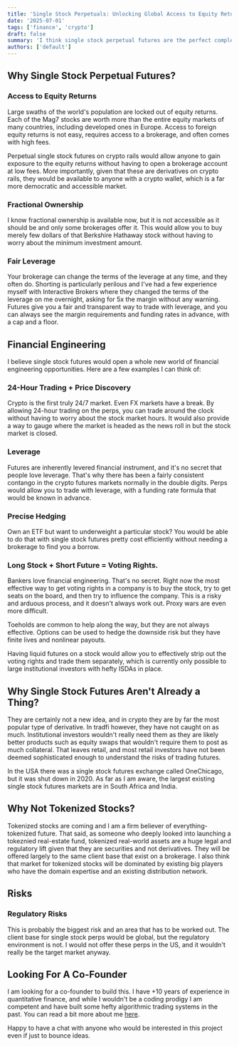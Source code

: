```yaml
---
title: 'Single Stock Perpetuals: Unlocking Global Access to Equity Returns (+ Looking For A Co-Founder)'
date: '2025-07-01'
tags: ['finance', 'crypto']
draft: false
summary: 'I think single stock perpetual futures are the perfect complement to tokenized stocks. I am looking for a co-founder to build this.'
authors: ['default']
---
```


## Why Single Stock Perpetual Futures?

### Access to Equity Returns

Large swaths of the world's population are locked out of equity returns. Each of the Mag7 stocks are worth more than the entire
equity markets of many countries, including developed ones in Europe. Access to foreign equity returns is not easy,
requires access to a brokerage, and often comes with high fees.

Perpetual single stock futures on crypto rails would allow anyone to gain exposure to the equity returns without having to open a brokerage account
at low fees. More importantly, given that these are derivatives on crypto rails, they would be available to anyone with a crypto wallet,
which is a far more democratic and accessible market.

### Fractional Ownership

I know fractional ownership is available now, but it is not accessible as it should be and only some brokerages offer it. This would allow you
to buy merely few dollars of that Berkshire Hathaway stock without having to worry about the minimum investment amount.

### Fair Leverage

Your brokerage can change the terms of the leverage at any time, and they often do. Shorting is particularly perilous and I've had a few
experience myself with Interactive Brokers where they changed the terms of the leverage on me overnight, asking for 5x the margin without any warning.
Futures give you a fair and transparent way to trade with leverage, and you can always see the margin requirements and
funding rates in advance, with a cap and a floor.


## Financial Engineering

I believe single stock futures would open a whole new world of financial engineering opportunities. Here are a few examples I can think of:

### 24-Hour Trading + Price Discovery

Crypto is the first truly 24/7 market. Even FX markets have a break. By allowing 24-hour trading on the perps, you can trade
around the clock without having to worry about the stock market hours. It would also provide a way to gauge where the market is headed
as the news roll in but the stock market is closed.

### Leverage

Futures are inherently levered financial instrument, and it's no secret that people love leverage. That's why there has been a fairly consistent contango in the crypto futures markets normally
in the double digits. Perps would allow you to trade with leverage, with a funding rate formula that would be known in advance.

### Precise Hedging

Own an ETF but want to underweight a particular stock? You would be able to do that with single stock futures pretty cost efficiently without
needing a brokerage to find you a borrow.

### Long Stock + Short Future = Voting Rights.

Bankers love financial engineering. That's no secret. Right now the most effective way to get voting rights in a company is to buy the stock,
try to get seats on the board, and then try to influence the company. This is a risky and arduous process, and it doesn't always work out.
Proxy wars are even more difficult.

Toeholds are common to help along the way, but they are not always effective. Options can be used to hedge the downside risk but they
have finite lives and nonlinear payouts.

Having liquid futures on a stock would allow you to effectively strip out the voting rights and trade them separately, which is currently
only possible to large institutional investors with hefty ISDAs in place.

## Why Single Stock Futures Aren't Already a Thing?

They are certainly not a new idea, and in crypto they are by far the most popular type of derivative. In tradfi however, they have not caught on as much.
Institutional investors wouldn't really need them as they are likely better products such as equity swaps that wouldn't require them
to post as much collateral. That leaves retail, and most retail investors have not been deemed sophisticated enough to understand the risks of trading futures.

In the USA there was a single stock futures exchange called OneChicago, but it was shut down in 2020. As far as I am aware, the largest
existing single stock futures markets are in South Africa and India.

## Why Not Tokenized Stocks?

Tokenized stocks are coming and I am a firm believer of everything-tokenized future. That said, as someone who deeply looked into
launching a tokeznied real-estate fund, tokenized real-world assets are a huge legal and regulatory lift given that they
are securities and not derivatives. They will be offered largely to the same client base that exist on a brokerage.
I also think that market for tokenized stocks will be dominated by existing big players
who have the domain expertise and an existing distribution network.

## Risks

### Regulatory Risks

This is probably the biggest risk and an area that has to be worked out. The client base for single stock perps would be global, but the regulatory environment is not.
I would not offer these perps in the US, and it wouldn't really be the target market anyway.

## Looking For A Co-Founder

I am looking for a co-founder to build this. I have +10 years of experience in quantitative finance, and while I wouldn't be a coding prodigy
I am competent and have built some hefty algorithmic trading systems in the past. You can read a bit more about me [here](/about).

Happy to have a chat with anyone who would be interested in this project even if just to bounce ideas.




